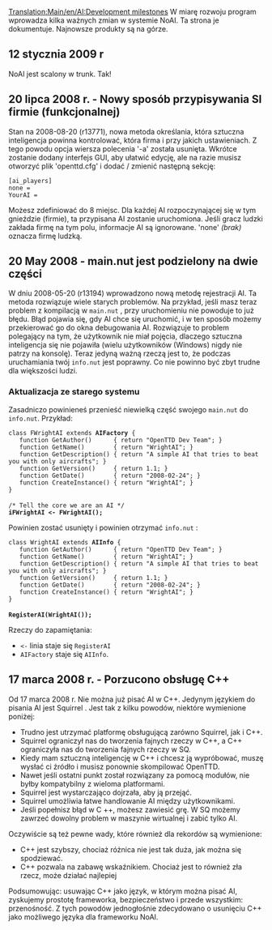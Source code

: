 [[Translation:Main/en/AI:Development milestones]]
{{en/-}}
<!--{{en/NoAI}}-->{{pl/NoAI}}
W miarę rozwoju program wprowadza kilka ważnych zmian w systemie NoAI. Ta strona je dokumentuje. Najnowsze produkty są na górze.

== 12 stycznia 2009 r ==

NoAI jest scalony w trunk. Tak!

== 20 lipca 2008 r. - Nowy sposób przypisywania SI firmie (funkcjonalnej) ==

Stan na 2008-08-20 (r13771), nowa metoda określania, która sztuczna inteligencja powinna kontrolować, która firma i przy jakich ustawieniach. Z tego powodu opcja wiersza polecenia '-a' została usunięta. Wkrótce zostanie dodany interfejs GUI, aby ułatwić edycję, ale na razie musisz otworzyć plik  'openttd.cfg' i dodać / zmienić następną sekcję:

 [ai_players]
 none = 
 YourAI =

Możesz zdefiniować do 8 miejsc. Dla każdej AI rozpoczynającej się w tym gnieździe (firmie), ta przypisana AI zostanie uruchomiona. Jeśli gracz ludzki zakłada firmę na tym polu, informacje AI są ignorowane. 'none' ''(brak)'' oznacza firmę ludzką.

== 20 May 2008 - main.nut jest podzielony na dwie części ==

W dniu 2008-05-20 (r13194) wprowadzono nową metodę rejestracji AI. Ta metoda rozwiązuje wiele starych problemów. Na przykład, jeśli masz teraz problem z kompilacją w <code>main.nut</code> , przy uruchomieniu nie powoduje to już błędu. Błąd pojawia się, gdy AI chce się uruchomić, i w ten sposób możemy przekierować go do okna debugowania AI. Rozwiązuje to problem polegający na tym, że użytkownik nie miał pojęcia, dlaczego sztuczna inteligencja się nie pojawiła (wielu użytkowników (Windows) nigdy nie patrzy na konsolę). Teraz jedyną ważną rzeczą jest to, że podczas uruchamiania twój <code>info.nut</code> jest poprawny. Co nie powinno być zbyt trudne dla większości ludzi.

===Aktualizacja ze starego systemu===

Zasadniczo powinieneś przenieść niewielką część swojego <code>main.nut</code> do <code>info.nut</code>. Przykład:

 class FWrightAI extends '''AIFactory''' {
 	function GetAuthor()      { return "OpenTTD Dev Team"; }
 	function GetName()        { return "WrightAI"; }
 	function GetDescription() { return "A simple AI that tries to beat you with only aircrafts"; }
 	function GetVersion()     { return 1.1; }
 	function GetDate()        { return "2008-02-24"; }
 	function CreateInstance() { return "WrightAI"; }
 }
 
 /* Tell the core we are an AI */
 '''iFWrightAI <- FWrightAI();'''

Powinien zostać usunięty i powinien otrzymać  <code>info.nut</code> :

 class WrightAI extends '''AIInfo''' {
 	function GetAuthor()      { return "OpenTTD Dev Team"; }
 	function GetName()        { return "WrightAI"; }
 	function GetDescription() { return "A simple AI that tries to beat you with only aircrafts"; }
 	function GetVersion()     { return 1.1; }
 	function GetDate()        { return "2008-02-24"; }
 	function CreateInstance() { return "WrightAI"; }
 }
 
 '''RegisterAI(WrightAI());'''

Rzeczy do zapamiętania:
* <code><-</code> linia staje się <code>RegisterAI</code>
* <code>AIFactory</code> staje się <code>AIInfo</code>.

== 17 marca 2008 r. - Porzucono obsługę C++ ==

Od 17 marca 2008 r. Nie można już pisać AI w C++. Jedynym językiem do pisania AI jest Squirrel . Jest tak z kilku powodów, niektóre wymienione poniżej:

* Trudno jest utrzymać platformę obsługującą zarówno Squirrel, jak i C++.
* Squirrel ograniczył nas do tworzenia fajnych rzeczy w C++, a C++ ograniczyła nas do tworzenia fajnych rzeczy w SQ.
* Kiedy mam sztuczną inteligencję w C++ i chcesz ją wypróbować, muszę wysłać ci źródło i musisz ponownie skompilować OpenTTD.
* Nawet jeśli ostatni punkt został rozwiązany za pomocą modułów, nie byłby kompatybilny z wieloma platformami.
* Squirrel jest wystarczająco dojrzała, aby ją przejąć.
* Squirrel umożliwia łatwe handlowanie AI między użytkownikami.
* Jeśli popełnisz błąd w C ++, możesz zawiesić grę. W SQ możemy zawrzeć dowolny problem w maszynie wirtualnej i zabić tylko AI.

Oczywiście są też pewne wady, które również dla rekordów są wymienione:

* C++ jest szybszy, chociaż różnica nie jest tak duża, jak można się spodziewać.
* C++ pozwala na zabawę wskaźnikiem. Chociaż jest to również zła rzecz, może działać najlepiej

Podsumowując: usuwając C++ jako język, w którym można pisać AI, zyskujemy prostotę frameworka, bezpieczeństwo i przede wszystkim: przenośność. Z tych powodów jednogłośnie zdecydowano o usunięciu C++ jako możliwego języka dla frameworku NoAI.